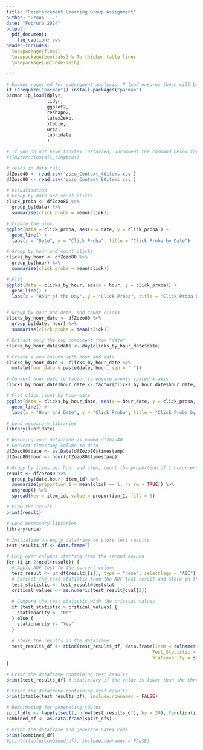 ```yaml
---
title: "Reinforcement Learning Group Assignment"
author: "Group ..."
date: "Februra 2024"
output:
  pdf_document:
    fig_caption: yes
header-includes:
  \usepackage{float}
  \usepackage{booktabs} % To thicken table lines
  \usepackage{unicode-math}

---
```


```r
# Packes required for subsequent analysis. P_load ensures these will be installed and loaded.
if (!require("pacman")) install.packages("pacman")
pacman::p_load(dplyr,
               tidyr,
               ggplot2,
               reshape2,
               latex2exp,
               xtable,
               urca,
               lubridate
               )

# If you do not have tinytex installed, uncomment the command below for knitting the pdf
#tinytex::install_tinytex()

```

```r
# reads in data full
dfZozo40 <- read.csv('zozo_Context_40items.csv')
dfZozo80 <- read.csv('zozo_Context_80items.csv')
```

\section*{Question d)}
```r
# Visualization
# Group by date and count clicks
click_proba <- dfZozo80 %>%
  group_by(date) %>%
  summarise(click_proba = mean(click))

# Create the plot
ggplot(data = click_proba, aes(x = date, y = click_proba)) +
  geom_line() +
  labs(x = "Date", y = "Click Proba", title = "Click Proba by Date")

# Group by hour and count clicks
clicks_by_hour <- dfZozo80 %>%
  group_by(hour) %>%
  summarise(click_proba = mean(click))

# Plot
ggplot(data = clicks_by_hour, aes(x = hour, y = click_proba)) +
  geom_line() +
  labs(x = "Hour of the Day", y = "Click Proba", title = "Click Proba by Hour")


# Group by hour and date, and count clicks
clicks_by_hour_date <- dfZozo80 %>%
  group_by(date, hour) %>%
  summarise(click_proba = mean(click))

# Extract only the day component from "date"
clicks_by_hour_date$date <- day(clicks_by_hour_date$date) 

# Create a new column with hour and date
clicks_by_hour_date <- clicks_by_hour_date %>%
  mutate(hour_date = paste(date, hour, sep = " "))

# Convert hour_date to factor to ensure evenly spaced x-axis
clicks_by_hour_date$hour_date <- factor(clicks_by_hour_date$hour_date, levels = unique(clicks_by_hour_date$hour_date))

# Plot click_count by hour_date
ggplot(data = clicks_by_hour_date, aes(x = hour_date, y = click_proba, group = 1)) +
  geom_line() +
  labs(x = "Hour and Date", y = "Click Proba", title = "Click Proba by Hour and Date")
```


```r
# Load necessary libraries
library(lubridate)

# Assuming your dataframe is named dfZozo40
# Convert timestamp column to date
dfZozo80$date <- as.Date(dfZozo80$timestamp)
dfZozo80$hour <- hour(dfZozo80$timestamp)

# Group by items per hour and item, count the proportion of 1 occurrences in the click column
result <- dfZozo80 %>%
  group_by(date,hour, item_id) %>%
  summarize(proportion_1 = mean(click == 1, na.rm = TRUE)) %>%
  ungroup() %>%
  spread(key = item_id, value = proportion_1, fill = 0)

# View the result
print(result)
```

```r
# Load necessary libraries
library(urca)

# Initialize an empty dataframe to store test results
test_results_df <- data.frame()

# Loop over columns starting from the second column
for (i in 2:ncol(result)) {
  # Apply ADF test to the current column
  test_result <- ur.df(result[[i]], type = "none", selectlags = "AIC")
  # Extract the test statistic from the ADF test result and store in the dataframe
  test_statistic <- test_result@teststat
  critical_values <- as.numeric(test_result@cval[2])
  
  # Compare the test statistic with the critical values
  if (test_statistic > critical_values) {
    stationarity <- "No"
  } else {
    stationarity <- "Yes"
  }
  
  # Store the results in the dataframe
  test_results_df <- rbind(test_results_df, data.frame(Item = colnames(result)[i], 
                                                      Test_Statistic = test_statistic,
                                                      Stationarity = stationarity))
}

# Print the dataframe containing test results
print(test_results_df) # stationary if the value is lower than the threshold -1.95 (0.05 significance level)

# Print the dataframe containing test results
print(xtable(test_results_df), include.rownames = FALSE)

# Reformating for generating tables
split_dfs <- lapply(seq(1, nrow(test_results_df), by = 20), function(i) test_results_df[i:min(i+19, nrow(df)), ])
combined_df <- as.data.frame(split_dfs)

# Print the dataframe and generate Latex code
print(combined_df)
#print(xtable(combined_df), include.rownames = FALSE)
```
